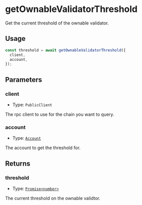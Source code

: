 # getOwnableValidatorThreshold

Get the current threshold of the ownable validator.

## Usage

```typescript copy
const threshold = await getOwnableValidatorThreshold({
  client,
  account,
});
```

## Parameters

### client

- Type: `PublicClient`

The rpc client to use for the chain you want to query.

### account

- Type: [`Account`](/module-sdk/glossary/types#account)

The account to get the threshold for.

## Returns

### threshold

- Type: [`Promise<number>`](https://viem.sh/docs/glossary/types#number)

The current threshold on the ownable validtor.
